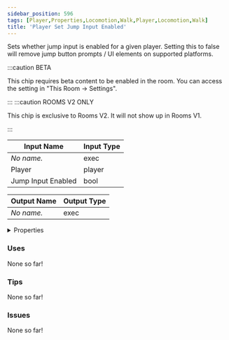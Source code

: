 ```yaml
---
sidebar_position: 596
tags: [Player,Properties,Locomotion,Walk,Player,Locomotion,Walk]
title: 'Player Set Jump Input Enabled'
---
```


Sets whether jump input is enabled for a given player. Setting this to false will remove jump button prompts / UI elements on supported platforms.

:::caution BETA

This chip requires beta content to be enabled in the room. You can access the setting in "This Room -> Settings".

:::
:::caution ROOMS V2 ONLY

This chip is exclusive to Rooms V2. It will not show up in Rooms V1.

:::


<IChip uuid="d837f992-bcc3-4571-b402-c39a5378e1ee"/>

| Input Name | Input Type |
|-----------|-----------|
| *No name.* | exec |
| Player | player |
| Jump Input Enabled | bool |

| Output Name | Output Type |
|-----------|-----------|
| *No name.* | exec |


<details>
  <summary>Properties</summary>
  <div>
    <div>
    <table>
      <thead>
        <tr>
          <th>Is beta required?</th>
          <th>Yes</th>
        </tr>
        <tr>
          <th>Is this chip a trolling risk?</th>
          <th>No</th>
        </tr>
        <tr>
          <th>Is this chip a role assignment risk?</th>
          <th>No</th>
        </tr>
        <tr>
          <th>Chip UUID</th>
          <th>d837f992-bcc3-4571-b402-c39a5378e1ee</th>
        </tr>
        <tr>
          <th>Room availability</th>
          <th>Rooms V2 only</th>
        </tr>
      </thead>
    </table>
    </div>
  </div>
</details>

### Uses

None so far!

### Tips

None so far!

### Issues

None so far!